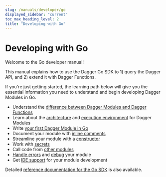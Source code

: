```yaml
---
slug: /manuals/developer/go
displayed_sidebar: "current"
toc_max_heading_level: 2
title: "Developing with Go"
---
```


# Developing with Go

Welcome to the Go developer manual!

This manual explains how to use the Dagger Go SDK to 1) query the Dagger API, and 2) extend it with Dagger Functions.

If you're just getting started, the learning path below will give you the essential information you need to understand and begin developing Dagger Modules in Go.

- Understand the [difference between Dagger Modules and Dagger Functions](../overview/382910-modules-vs-functions.mdx)
- Learn about the [architecture](../overview/482011-architecture.mdx) and [execution environment](../overview/942201-execution-environment.mdx) for Dagger Modules
- Write [your first Dagger Module in Go](./525021-first-module.mdx)
- Document your module with [inline comments](./174829-documentation.mdx)
- Streamline your module with a [constructor](./520657-constructor.mdx)
- Work with [secrets](../secrets.mdx)
- Call code from [other modules](../dependencies.mdx)
- [Handle errors](../error-handling.mdx) and [debug](./924957-debugging.mdx) your module
- Get [IDE support](./562832-ide-integration.mdx) for your module development

Detailed [reference documentation for the Go SDK](https://pkg.go.dev/dagger.io/dagger) is also available.
